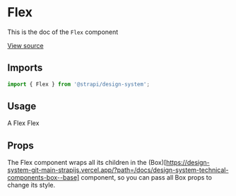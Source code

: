 

<Meta of={FlexStories} />

# Flex

This is the doc of the `Flex` component

[View source](https://github.com/strapi/design-system/tree/main/packages/design-system/src/Flex)

## Imports

```js
import { Flex } from '@strapi/design-system';
```

## Usage

A Flex Flex

<Canvas of={FlexStories.Base} />

## Props

The Flex component wraps all its children in the
(Box)\[https://design-system-git-main-strapijs.vercel.app/?path=/docs/design-system-technical-components-box--base]
component, so you can pass all Box props to change its style.

<ArgTypes of={Flex} />
